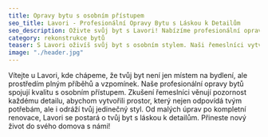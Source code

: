 ```yaml
---
title: Opravy bytu s osobním přístupem
seo_title: Lavori - Profesionální Opravy Bytu s Láskou k Detailům
seo_description: Oživte svůj byt s Lavori! Nabízíme profesionální opravy s důrazem na osobní přístup a dokonalost. Přetvořte svůj prostor s našimi zkušenými řemeslníky.
category: rekonstrukce bytů
teaser: S Lavori oživíš svůj byt s osobním stylem. Naši řemeslníci vytvoří tvůj unikátní prostor. Buď pyšný na svůj dokonalý domov!  
image: "./header.jpg"
---
```

<p>
Vítejte u Lavori, kde chápeme, že tvůj byt není jen místem na bydlení, ale prostředím plným příběhů a vzpomínek. Naše profesionální opravy bytů spojují kvalitu s osobním přístupem. Zkušení řemeslníci věnují pozornost každému detailu, abychom vytvořili prostor, který nejen odpovídá tvým potřebám, ale i odráží tvůj jedinečný styl. Od malých úprav po kompletní renovace, Lavori se postará o tvůj byt s láskou k detailům. Přineste nový život do svého domova s námi!
</p>